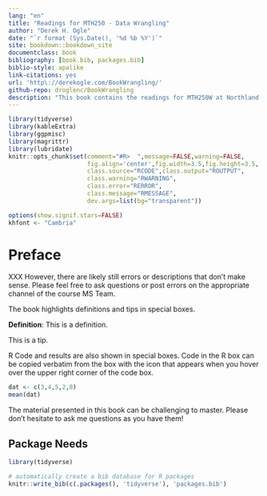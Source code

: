 ```yaml
--- 
lang: "en"
title: "Readings for MTH250 - Data Wrangling"
author: "Derek H. Ogle"
date: "`r format (Sys.Date(), '%d %b %Y')`"
site: bookdown::bookdown_site
documentclass: book
bibliography: [book.bib, packages.bib]
biblio-style: apalike
link-citations: yes
url: 'http\://derekogle.com/BookWrangling/'
github-repo: droglenc/BookWrangling
description: "This book contains the readings for MTH250W at Northland College."
---
```


```r
library(tidyverse)
library(kableExtra)
library(ggpmisc)
library(magrittr)
library(lubridate)
knitr::opts_chunk$set(comment="#R>  ",message=FALSE,warning=FALSE,
                      fig.align='center',fig.width=3.5,fig.height=3.5,
                      class.source="RCODE",class.output="ROUTPUT",
                      class.warning="RWARNING",
                      class.error="RERROR",
                      class.message="RMESSAGE",
                      dev.args=list(bg="transparent"))

options(show.signif.stars=FALSE)
khfont <- "Cambria"
```

# Preface {-}
XXX However, there are likely still errors or descriptions that don't make sense. Please feel free to ask questions or post errors on the appropriate channel of the course MS Team.

The book highlights definitions and tips in special boxes.

::: {.defn data-latex=""}
**Definition**: This is a definition.
:::

::: {.tip data-latex=""}
This is a tip.
:::

R Code and results are also shown in special boxes. Code in the R box can be copied verbatim from the box with the icon that appears when you hover over the upper right corner of the code box.

```r
dat <- c(3,4,5,2,8)
mean(dat)
```

The material presented in this book can be challenging to master. Please don't hesitate to ask me questions as you have them!



## Package Needs {.unlisted .unnumbered}

```r
library(tidyverse)
```


```r
# automatically create a bib database for R packages
knitr::write_bib(c(.packages(), 'tidyverse'), 'packages.bib')
```
